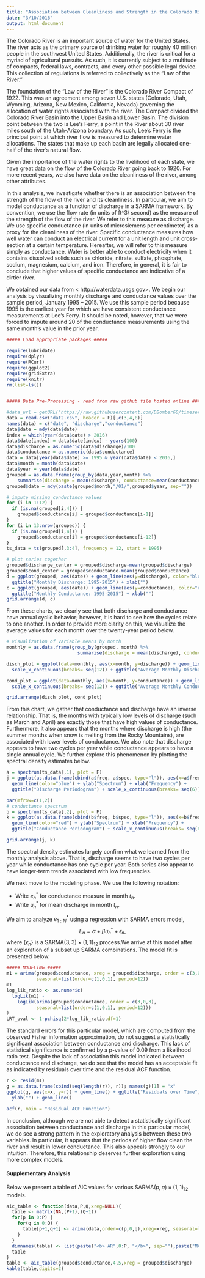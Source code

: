 ```yaml
---
title: "Association between Cleanliness and Strength in the Colorado River"
date: "3/10/2016"
output: html_document
---
```


\newcommand\data[1]{#1^*}

The Colorado River is an important source of water for the United States. The river acts as the primary source of drinking water for roughly 40 million people in the southwest United States. Additionally, the river is critical for a myriad of agricultural pursuits. As such, it is currently subject to a multitude of compacts, federal laws, contracts, and every other possible legal device. This collection of regulations is referred to collectively as the “Law of the River.”


The foundation of the “Law of the River” is the Colorado River Compact of 1922.  This was an agreement among seven U.S. states (Colorado, Utah, Wyoming, Arizona, New Mexico, California, Nevada) governing the allocation of water rights associated with the river. The Compact divided the Colorado River Basin into the Upper Basin and Lower Basin. The division point between the two is Lee’s Ferry, a point in the River about 30 river miles south of the Utah-Arizona boundary. As such, Lee’s Ferry is the principal point at which river flow is measured to determine water allocations. The states that make up each basin are legally allocated one-half of the river's natural flow.


Given the importance of the water rights to the livelihood of each state, we have great data on the flow of the Colorado River going back to 1920. For more recent years, we also have data on the cleanliness of the river, among other attributes.


In this analysis, we investigate whether there is an association between the strength of the flow of the river and its cleanliness. In particular, we aim to model conductance as a function of discharge in a SARMA framework. By convention, we use the flow rate (in units of ft^3/ second) as the measure of the strength of the flow of the river. We refer to this measure as discharge. We use specific conductance (in units of microsiemens  per centimeter) as a proxy for the cleanliness of the river. Specific conductance measures how well water can conduct an electrical current for a unit length and unit cross-section at a certain temperature. Hereafter, we will refer to this measure simply as conductance. Water is better able to conduct electricity when it contains dissolved solids such as chloride, nitrate, sulfate, phosphate, sodium, magnesium, calcium, and iron. Therefore, in general, it is fair to conclude that higher values of specific conductance are indicative of a dirtier river. 


We obtained our data from < http://waterdata.usgs.gov>. We begin our analysis by visualizing monthly discharge and conductance values over the sample period, January 1995 – 2015. We use this sample period because 1995 is the earliest year for which we have consistent conductance measurements at Lee’s Ferry. It should be noted, however, that we were forced to impute around 20 of the conductance measurements using the same month’s value in the prior year. 

```r

##### Load appropriate packages #####

require(lubridate)
require(dplyr)
require(RCurl)
require(ggplot2)
require(gridExtra)
require(knitr)
rm(list=ls())


##### Data Pre-Processing - read from raw github file hosted online #####

#data_url = getURL("https://raw.githubusercontent.com/DBomber60/timeseries/master/dat2.csv")
data = read.csv("dat2.csv", header = F)[,c(3,4,8)]
names(data) = c("date", "discharge","conductance")
data$date = mdy(data$date)
index = which(year(data$date) > 2016)
data$date[index] = data$date[index] - years(100)
data$discharge = as.numeric(data$discharge)/100
data$conductance = as.numeric(data$conductance)
data = data[year(data$date) >= 1995 & year(data$date) < 2016,]
data$month = month(data$date)
data$year = year(data$date)
grouped = as.data.frame(group_by(data,year,month) %>% 
    summarise(discharge = mean(discharge), conductance=mean(conductance)))
grouped$date = mdy(paste(grouped$month,"/01/",grouped$year, sep=""))

# impute missing conductance values
for (i in 1:12) {
  if (is.na(grouped[i,4])) {
    grouped$conductance[i] = grouped$conductance[i-1]}
}
for (i in 13:nrow(grouped)) {
  if (is.na(grouped[i,4])) {
    grouped$conductance[i] = grouped$conductance[i-12]}
}
ts_data = ts(grouped[,3:4], frequency = 12, start = 1995)
```


```r
# plot series together
grouped$discharge_center = grouped$discharge-mean(grouped$discharge)
grouped$cond_center = grouped$conductance-mean(grouped$conductance)
d = ggplot(grouped, aes(date)) + geom_line(aes(y=discharge), color="blue") + 
  ggtitle("Monthly Discharge: 1995-2015") + xlab("")
c = ggplot(grouped, aes(date)) + geom_line(aes(y=conductance), color="red") + 
  ggtitle("Monthly Conductance: 1995-2015") + xlab("")
grid.arrange(d, c)
```

From these charts, we clearly see that both discharge and conductance have annual cyclic behavior; however, it is hard to see how the cycles relate to one another. In order to provide more clarity on this, we visualize the average values for each month over the twenty-year period below.

```r
# visualization of variable means by month
monthly = as.data.frame(group_by(grouped, month) %>%
                          summarise(discharge = mean(discharge), conductance=mean(conductance)))

disch_plot = ggplot(data=monthly, aes(x=month, y=discharge)) + geom_line(color = "blue") + 
  scale_x_continuous(breaks= seq(12)) + ggtitle("Average Monthly Discharge")

cond_plot = ggplot(data=monthly, aes(x=month, y=conductance)) + geom_line(color = "red") + 
  scale_x_continuous(breaks= seq(12)) + ggtitle("Average Monthly Conductance")

grid.arrange(disch_plot, cond_plot)
```

From this chart, we gather that conductance and discharge have an inverse relationship. That is, the months with typically low levels of discharge (such as March and April) are exactly those that have high values of conductance. Furthermore, it also appears that the months where discharge is high (the summer months when snow is melting from the Rocky Mountains), are associated with lower levels of conductance. We also note that discharge appears to have two cycles per year while conductance appears to have a single annual cycle. We further explore this phenomenon by plotting the spectral density estimates below.

```r
a = spectrum(ts_data[,1], plot = F)
j = ggplot(as.data.frame(cbind(a$freq, a$spec, type="l")), aes(x=a$freq, y=a$spec)) + 
  geom_line(color="blue") + ylab("Spectrum") + xlab("Frequency") +
  ggtitle("Discharge Periodogram") + scale_x_continuous(breaks= seq(6))

par(mfrow=c(1,2))
# conductance spectrum
b = spectrum(ts_data[,2], plot = F)
k = ggplot(as.data.frame(cbind(b$freq, b$spec, type="l")), aes(x=b$freq, y=b$spec)) + 
  geom_line(color="red") + ylab("Spectrum") + xlab("Frequency") +
  ggtitle("Conductance Periodogram") + scale_x_continuous(breaks= seq(6))

grid.arrange(j, k)
```

The spectral density estimates largely confirm what we learned from the monthly analysis above. That is, discharge seems to have two cycles per year while conductance has one cycle per year. Both series also appear to have longer-term trends associated with low frequencies.


We next move to the modeling phase. We use the following notation:

* Write $\data{e_n}$ for conductance measure in month $t_n$. 
* Write $\data{u_n}$ for mean discharge in month $t_n$.

We aim to analyze $e^{*}_{1:N}$ using a regression with SARMA errors model,
$$ E^{}_n = \alpha + \beta u^{*}_n + \epsilon_n,$$
where $\{\epsilon_n\}$ is a SARMA$(3,3)\times(1,1)_{12}$ process.We arrive at this model after an exploration of a subset up SARMA combinations. The model fit is presented below.

```r
##### MODELING #####
m1 = arima(grouped$conductance, xreg = grouped$discharge, order = c(3,0,3),
           seasonal=list(order=c(1,0,1), period=12))
m1
log_lik_ratio <- as.numeric(
  logLik(m1) -
    logLik(arima(grouped$conductance, order = c(3,0,3),
           seasonal=list(order=c(1,0,1), period=12)))
)
LRT_pval <- 1-pchisq(2*log_lik_ratio,df=1)
```

The standard errors for this particular model, which are computed from the observed Fisher information approximation, do not suggest a statistically significant association between conductance and discharge.
This lack of statistical significance is confirmed by a p-value of 0.09 from a likelihood ratio test. Despite the lack of association this model indicated between conductance and discharge, we do see that the model has an acceptable fit as indicated by residuals over time and the residual ACF function.

```r
r <- resid(m1)
g = as.data.frame(cbind(seq(length(r)), r)); names(g)[1] = "x"
ggplot(g, aes(x=x, y=r)) + geom_line() + ggtitle("Residuals over Time") + xlab("") +
  ylab("") + geom_line()
```

```r
acf(r, main = "Residual ACF Function")
```

In conclusion, although we are not able to detect a statistically significant association between conductance and discharge in this particular model, we do see a strong pattern in the exploratory analysis between these two variables. In particular, it appears that the periods of higher flow clean the river and result in lower conductance. This also appeals strongly to our intuition. Therefore, this relationship deserves further exploration using more complex models.

#### Supplementary Analysis

Below we present a table of AIC values for various SARMA$(p,q)\times(1,1)_{12}$ models.

```r
aic_table <- function(data,P,Q,xreg=NULL){
  table <- matrix(NA,(P+1),(Q+1))
  for(p in 0:P) {
    for(q in 0:Q) {
      table[p+1,q+1] <- arima(data,order=c(p,0,q),xreg=xreg, seasonal=list(order=c(1,0,1), period=12))$aic
    }
  }
  dimnames(table) <- list(paste("<b> AR",0:P, "</b>", sep=""),paste("MA",0:Q,sep=""))
  table
}
table <- aic_table(grouped$conductance,4,5,xreg = grouped$discharge)
kable(table,digits=2)

```

